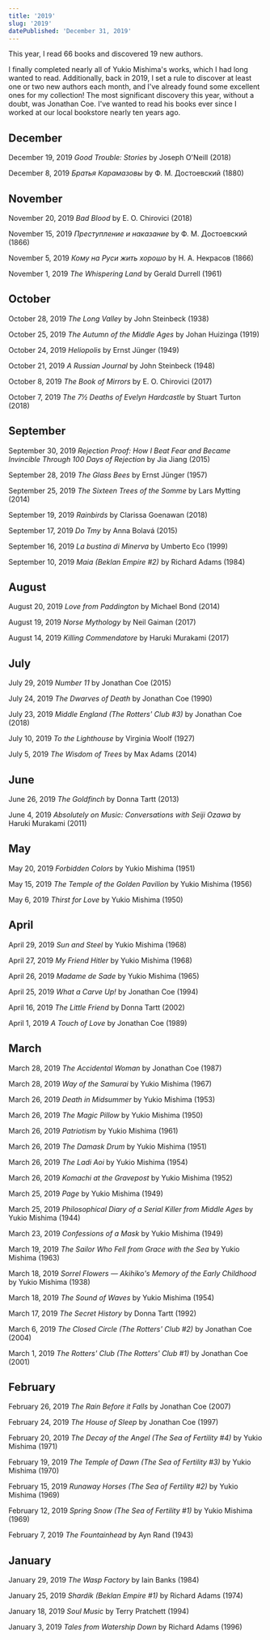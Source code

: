 ```yaml
---
title: '2019'
slug: '2019'
datePublished: 'December 31, 2019'
---
```


This year, I read 66 books and discovered 19 new authors.

I finally completed nearly all of Yukio Mishima's works, which I had long wanted
to read. Additionally, back in 2019, I set a rule to discover at least one or
two new authors each month, and I've already found some excellent ones for my
collection! The most significant discovery this year, without a doubt, was
Jonathan Coe. I've wanted to read his books ever since I worked at our local
bookstore nearly ten years ago.

## December

December 19, 2019 _Good Trouble: Stories_ by Joseph O'Neill (2018)

December 8, 2019 _Братья Карамазовы_ by Ф. М. Достоевский (1880)

## November

November 20, 2019 _Bad Blood_ by E. O. Chirovici (2018)

November 15, 2019 _Преступление и наказание_ by Ф. М. Достоевский (1866)

November 5, 2019 _Кому на Руси жить хорошо_ by Н. А. Некрасов (1866)

November 1, 2019 _The Whispering Land_ by Gerald Durrell (1961)

## October

October 28, 2019 _The Long Valley_ by John Steinbeck (1938)

October 25, 2019 _The Autumn of the Middle Ages_ by Johan Huizinga (1919)

October 24, 2019 _Heliopolis_ by Ernst Jünger (1949)

October 21, 2019 _A Russian Journal_ by John Steinbeck (1948)

October 8, 2019 _The Book of Mirrors_ by E. O. Chirovici (2017)

October 7, 2019 _The 7½ Deaths of Evelyn Hardcastle_ by Stuart Turton (2018)

## September

September 30, 2019 _Rejection Proof: How I Beat Fear and Became Invincible
Through 100 Days of Rejection_ by Jia Jiang (2015)

September 28, 2019 _The Glass Bees_ by Ernst Jünger (1957)

September 25, 2019 _The Sixteen Trees of the Somme_ by Lars Mytting (2014)

September 19, 2019 _Rainbirds_ by Clarissa Goenawan (2018)

September 17, 2019 _Do Tmy_ by Anna Bolavá (2015)

September 16, 2019 _La bustina di Minerva_ by Umberto Eco (1999)

September 10, 2019 _Maia (Beklan Empire #2)_ by Richard Adams (1984)

## August

August 20, 2019 _Love from Paddington_ by Michael Bond (2014)

August 19, 2019 _Norse Mythology_ by Neil Gaiman (2017)

August 14, 2019 _Killing Commendatore_ by Haruki Murakami (2017)

## July

July 29, 2019 _Number 11_ by Jonathan Coe (2015)

July 24, 2019 _The Dwarves of Death_ by Jonathan Coe (1990)

July 23, 2019 _Middle England (The Rotters' Club #3)_ by Jonathan Coe (2018)

July 10, 2019 _To the Lighthouse_ by Virginia Woolf (1927)

July 5, 2019 _The Wisdom of Trees_ by Max Adams (2014)

## June

June 26, 2019 _The Goldfinch_ by Donna Tartt (2013)

June 4, 2019 _Absolutely on Music: Conversations with Seiji Ozawa_ by Haruki
Murakami (2011)

## May

May 20, 2019 _Forbidden Colors_ by Yukio Mishima (1951)

May 15, 2019 _The Temple of the Golden Pavilion_ by Yukio Mishima (1956)

May 6, 2019 _Thirst for Love_ by Yukio Mishima (1950)

## April

April 29, 2019 _Sun and Steel_ by Yukio Mishima (1968)

April 27, 2019 _My Friend Hitler_ by Yukio Mishima (1968)

April 26, 2019 _Madame de Sade_ by Yukio Mishima (1965)

April 25, 2019 _What a Carve Up!_ by Jonathan Coe (1994)

April 16, 2019 _The Little Friend_ by Donna Tartt (2002)

April 1, 2019 _A Touch of Love_ by Jonathan Coe (1989)

## March

March 28, 2019 _The Accidental Woman_ by Jonathan Coe (1987)

March 28, 2019 _Way of the Samurai_ by Yukio Mishima (1967)

March 26, 2019 _Death in Midsummer_ by Yukio Mishima (1953)

March 26, 2019 _The Magic Pillow_ by Yukio Mishima (1950)

March 26, 2019 _Patriotism_ by Yukio Mishima (1961)

March 26, 2019 _The Damask Drum_ by Yukio Mishima (1951)

March 26, 2019 _The Ladi Aoi_ by Yukio Mishima (1954)

March 26, 2019 _Komachi at the Gravepost_ by Yukio Mishima (1952)

March 25, 2019 _Page_ by Yukio Mishima (1949)

March 25, 2019 _Philosophical Diary of a Serial Killer from Middle Ages_ by
Yukio Mishima (1944)

March 23, 2019 _Confessions of a Mask_ by Yukio Mishima (1949)

March 19, 2019 _The Sailor Who Fell from Grace with the Sea_ by Yukio Mishima
(1963)

March 18, 2019 _Sorrel Flowers — Akihiko's Memory of the Early Childhood_ by
Yukio Mishima (1938)

March 18, 2019 _The Sound of Waves_ by Yukio Mishima (1954)

March 17, 2019 _The Secret History_ by Donna Tartt (1992)

March 6, 2019 _The Closed Circle (The Rotters' Club #2)_ by Jonathan Coe (2004)

March 1, 2019 _The Rotters' Club (The Rotters' Club #1)_ by Jonathan Coe (2001)

## February

February 26, 2019 _The Rain Before it Falls_ by Jonathan Coe (2007)

February 24, 2019 _The House of Sleep_ by Jonathan Coe (1997)

February 20, 2019 _The Decay of the Angel (The Sea of Fertility #4)_ by Yukio
Mishima (1971)

February 19, 2019 _The Temple of Dawn (The Sea of Fertility #3)_ by Yukio
Mishima (1970)

February 15, 2019 _Runaway Horses (The Sea of Fertility #2)_ by Yukio Mishima
(1969)

February 12, 2019 _Spring Snow (The Sea of Fertility #1)_ by Yukio Mishima
(1969)

February 7, 2019 _The Fountainhead_ by Ayn Rand (1943)

## January

January 29, 2019 _The Wasp Factory_ by Iain Banks (1984)

January 25, 2019 _Shardik (Beklan Empire #1)_ by Richard Adams (1974)

January 18, 2019 _Soul Music_ by Terry Pratchett (1994)

January 3, 2019 _Tales from Watership Down_ by Richard Adams (1996)

